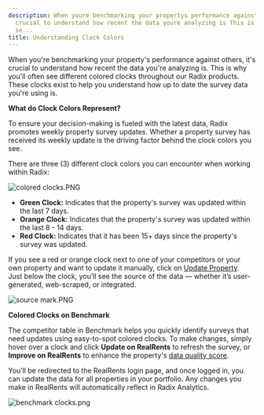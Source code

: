 ```yaml
---
description: When youre benchmarking your propertys performance against others its
  crucial to understand how recent the data youre analyzing is This is why youll often
  se...
title: Understanding Clock Colors
---
```


When you're benchmarking your property's performance against others, it's crucial to understand how recent the data you're analyzing is. This is why you'll often see different colored clocks throughout our Radix products. These clocks exist to help you understand how up to date the survey data you're using is.


**What do Clock Colors Represent?**


To ensure your decision-making is fueled with the latest data, Radix promotes weekly property survey updates. Whether a property survey has received its weekly update is the driving factor behind the clock colors you see.


There are three (3) different clock colors you can encounter when working within Radix:


<Frame caption="Overview of competitor property updates, including last update dates and data quality ratings.">
  <img src="/images/radix/82544e503935747932f4e9ade7950b8f622b1130.png" alt="colored clocks.PNG" />
</Frame>


* **Green Clock:** Indicates that the property's survey was updated within the last 7 days.
* **Orange Clock:** Indicates that the property's survey was updated within the last 8 - 14 days.
* **Red Clock:** Indicates that it has been 15+ days since the property's survey was updated.


If you see a red or orange clock next to one of your competitors or your own property and want to update it manually, click on [Update Property](../general/updating-competitor-surveys).  
Just below the clock, you’ll see the source of the data — whether it’s user-generated, web-scraped, or integrated.


<Frame caption="Table displaying competitor property updates, including last update dates and data sources.">
  <img src="/images/radix/fdf6c419ea4690d8ba509a050c1d5ca82975c7b2.png" alt="source mark.PNG" />
</Frame>


**Colored Clocks on Benchmark**


The competitor table in Benchmark helps you quickly identify surveys that need updates using easy-to-spot colored clocks. To make changes, simply hover over a clock and click **Update on RealRents** to refresh the survey, or **Improve on RealRents** to enhance the property's [data quality score](../general/data-quality-score-explained).


You’ll be redirected to the RealRents login page, and once logged in, you can update the data for all properties in your portfolio. Any changes you make in RealRents will automatically reflect in Radix Analytics.


<Frame caption="Table displaying competitor apartment metrics including occupancy, leasing, and traffic data.">
  <img src="/images/radix/b92e68783b4c2411521ad5d7a8b73fed468da6d5.png" alt="benchmark clocks.png" />
</Frame>